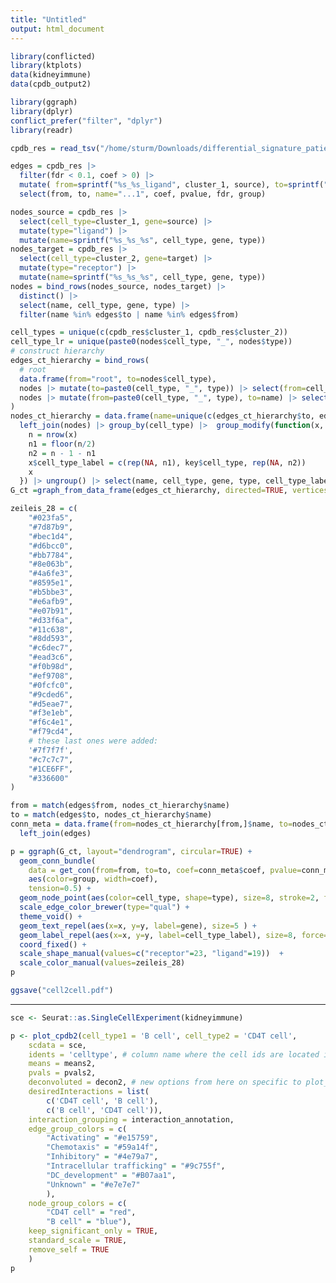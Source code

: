```yaml
---
title: "Untitled"
output: html_document
---
```


```r
library(conflicted)
library(ktplots)
data(kidneyimmune)
data(cpdb_output2)

library(ggraph)
library(dplyr)
conflict_prefer("filter", "dplyr")
library(readr)
```

```r
cpdb_res = read_tsv("/home/sturm/Downloads/differential_signature_patient_immune_infiltration_cpdb.tsv")

```
```r
edges = cpdb_res |>
  filter(fdr < 0.1, coef > 0) |>
  mutate( from=sprintf("%s_%s_ligand", cluster_1, source), to=sprintf("%s_%s_receptor", cluster_2, target)) |>
  select(from, to, name="...1", coef, pvalue, fdr, group)
```

```r
nodes_source = cpdb_res |> 
  select(cell_type=cluster_1, gene=source) |>
  mutate(type="ligand") |>
  mutate(name=sprintf("%s_%s_%s", cell_type, gene, type))
nodes_target = cpdb_res |> 
  select(cell_type=cluster_2, gene=target) |>
  mutate(type="receptor") |>
  mutate(name=sprintf("%s_%s_%s", cell_type, gene, type))
nodes = bind_rows(nodes_source, nodes_target) |>
  distinct() |>
  select(name, cell_type, gene, type) |>
  filter(name %in% edges$to | name %in% edges$from)

```


<!-- # ```{r} -->
<!-- # G = graph_from_data_frame(edges, directed=TRUE, vertices=nodes |> filter(name %in% edges$from | name %in% edges$to)) -->
<!-- #  -->
<!-- # ``` -->

```r
cell_types = unique(c(cpdb_res$cluster_1, cpdb_res$cluster_2))
cell_type_lr = unique(paste0(nodes$cell_type, "_", nodes$type))
# construct hierarchy
edges_ct_hierarchy = bind_rows(
  # root
  data.frame(from="root", to=nodes$cell_type),
  nodes |> mutate(to=paste0(cell_type, "_", type)) |> select(from=cell_type, to) |> distinct(),
  nodes |> mutate(from=paste0(cell_type, "_", type), to=name) |> select(from, to)
)
nodes_ct_hierarchy = data.frame(name=unique(c(edges_ct_hierarchy$to, edges_ct_hierarchy$from))) |> 
  left_join(nodes) |> group_by(cell_type) |>  group_modify(function(x, key) { 
    n = nrow(x)
    n1 = floor(n/2)
    n2 = n - 1 - n1
    x$cell_type_label = c(rep(NA, n1), key$cell_type, rep(NA, n2))
    x
  }) |> ungroup() |> select(name, cell_type, gene, type, cell_type_label)
G_ct =graph_from_data_frame(edges_ct_hierarchy, directed=TRUE, vertices=nodes_ct_hierarchy)
```
```r
zeileis_28 = c(
    "#023fa5",
    "#7d87b9",
    "#bec1d4",
    "#d6bcc0",
    "#bb7784",
    "#8e063b",
    "#4a6fe3",
    "#8595e1",
    "#b5bbe3",
    "#e6afb9",
    "#e07b91",
    "#d33f6a",
    "#11c638",
    "#8dd593",
    "#c6dec7",
    "#ead3c6",
    "#f0b98d",
    "#ef9708",
    "#0fcfc0",
    "#9cded6",
    "#d5eae7",
    "#f3e1eb",
    "#f6c4e1",
    "#f79cd4",
    # these last ones were added:
    '#7f7f7f',
    "#c7c7c7",
    "#1CE6FF",
    "#336600"
)

```


```r
from = match(edges$from, nodes_ct_hierarchy$name)
to = match(edges$to, nodes_ct_hierarchy$name)
conn_meta = data.frame(from=nodes_ct_hierarchy[from,]$name, to=nodes_ct_hierarchy[to,]$name) |>
  left_join(edges)

p = ggraph(G_ct, layout="dendrogram", circular=TRUE) + 
  geom_conn_bundle(
    data = get_con(from=from, to=to, coef=conn_meta$coef, pvalue=conn_meta$pvalue, group=conn_meta$group),
    aes(color=group, width=coef),
    tension=0.5) +
  geom_node_point(aes(color=cell_type, shape=type), size=8, stroke=2, fill="grey") + 
  scale_edge_color_brewer(type="qual") + 
  theme_void() + 
  geom_text_repel(aes(x=x, y=y, label=gene), size=5 ) + 
  geom_label_repel(aes(x=x, y=y, label=cell_type_label), size=8, force=3, alpha=.8) + 
  coord_fixed() +
  scale_shape_manual(values=c("receptor"=23, "ligand"=19))  +
  scale_color_manual(values=zeileis_28)
p

ggsave("cell2cell.pdf")
```


---

```r
sce <- Seurat::as.SingleCellExperiment(kidneyimmune)
```

```r
p <- plot_cpdb2(cell_type1 = 'B cell', cell_type2 = 'CD4T cell',
    scdata = sce,
    idents = 'celltype', # column name where the cell ids are located in the metadata
    means = means2,
    pvals = pvals2,
    deconvoluted = decon2, # new options from here on specific to plot_cpdb2
    desiredInteractions = list(
        c('CD4T cell', 'B cell'),
        c('B cell', 'CD4T cell')),
    interaction_grouping = interaction_annotation,
    edge_group_colors = c(
        "Activating" = "#e15759",
        "Chemotaxis" = "#59a14f",
        "Inhibitory" = "#4e79a7",
        "Intracellular trafficking" = "#9c755f",
        "DC_development" = "#B07aa1",
        "Unknown" = "#e7e7e7"
        ),
    node_group_colors = c(
        "CD4T cell" = "red",
        "B cell" = "blue"),
    keep_significant_only = TRUE,
    standard_scale = TRUE,
    remove_self = TRUE
    )
p
```

